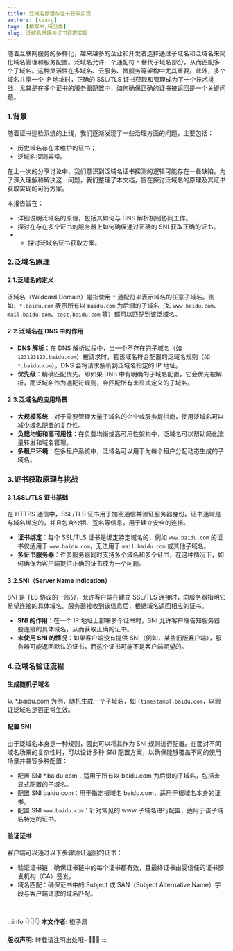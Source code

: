 ```yaml
---
title: 泛域名原理与证书获取实现
authors: [czasg]
tags: [撰写中,待分类]
slug: 泛域名原理与证书获取实现
---
```



<!--package-->

随着互联网服务的多样化，越来越多的企业和开发者选择通过子域名和泛域名来简化域名管理和服务配置。泛域名允许一个通配符 `*` 替代子域名部分，从而匹配多个子域名。这种灵活性在多域名、云服务、微服务等架构中尤其重要。此外，多个域名共享一个 IP 地址时，正确的 SSL/TLS 证书获取和管理成为了一个技术挑战，尤其是在多个证书的服务器配置中，如何确保正确的证书被返回是一个关键问题。

<!--truncate-->

### 1.背景

随着证书巡检系统的上线，我们逐渐发现了一些治理方面的问题，主要包括：

- 历史域名存在未维护的证书；
- 泛域名探测异常。

在上一次的分享讨论中，我们意识到泛域名证书探测的逻辑可能存在一些缺陷。为了深入理解和解决这一问题，我们整理了本文档，旨在探讨泛域名的原理及其证书获取实现的可行方案。

本报告旨在：
- 详细说明泛域名的原理，包括其如何与 DNS 解析机制协同工作。
- 探讨在存在多个证书的服务器上如何确保通过正确的 SNI 获取正确的证书。
- - 探讨泛域名证书获取方案。

### 2.泛域名原理

#### 2.1.泛域名的定义

泛域名（Wildcard Domain）是指使用 `*` 通配符来表示域名的任意子域名。例如，`*.baidu.com` 表示所有以 `baidu.com` 为后缀的子域名（如 `www.baidu.com`、`mail.baidu.com`、`test.baidu.com` 等）都可以匹配到该泛域名。

#### 2.2.泛域名在 DNS 中的作用

- **DNS 解析**：在 DNS 解析过程中，当一个不存在的子域名（如 `123123123.baidu.com`）被请求时，若该域名符合配置的泛域名规则（如 `*.baidu.com`），DNS 会将请求解析到泛域名指定的 IP 地址。
- **优先级**：精确匹配优先。即如果 DNS 中有明确的子域名配置，它会优先被解析，而泛域名作为通配符规则，会匹配所有未显式定义的子域名。

#### 2.3.泛域名的应用场景

- **大规模系统**：对于需要管理大量子域名的企业或服务提供商，使用泛域名可以减少域名配置的复杂性。
- **负载均衡和高可用性**：在负载均衡或高可用性架构中，泛域名可以帮助简化流量转发和域名管理。
- **多租户环境**：在多租户系统中，泛域名可以用于为每个租户分配动态生成的子域名。

### 3.证书获取原理与挑战

#### 3.1.SSL/TLS 证书基础

在 HTTPS 通信中，SSL/TLS 证书用于加密通信并验证服务器身份。证书通常是与域名绑定的，并且包含公钥、签名等信息，用于建立安全的连接。

- **证书绑定**：每个 SSL/TLS 证书是绑定特定域名的，例如 `www.baidu.com` 的证书仅适用于 `www.baidu.com`，无法用于 `mail.baidu.com` 或其他子域名。
- **多证书服务器**：许多服务器同时支持多个域名和多个证书，在这种情况下，如何确保为客户端提供正确的证书成为一个问题。

#### 3.2.SNI（Server Name Indication）

SNI 是 TLS 协议的一部分，允许客户端在建立 SSL/TLS 连接时，向服务器指明它希望连接的具体域名。服务器接收到该信息后，根据域名返回相应的证书。

- **SNI 的作用**：在一个 IP 地址上部署多个证书时，SNI 允许客户端告知服务器要连接的具体域名，从而获取正确的证书。
- **未使用 SNI 的情况**：如果客户端没有提供 SNI（例如，某些旧版客户端），服务器可能返回默认的证书，而这个证书可能不是客户端期望的。


### 4.泛域名验证流程
#### 生成随机子域名
以 *.baidu.com 为例，随机生成一个子域名，如 `{timestamp}.baidu.com`，以验证泛域名是否正常生效。
#### 配置 SNI
由于泛域名本身是一种规则，因此可以将其作为 SNI 规则进行配置。在面对不同域名场景的复杂性时，可以设计多种 SNI 配置方案，以确保能够覆盖不同的使用场景并兼容多种配置：
- 配置 SNI *.baidu.com：适用于所有以 baidu.com 为后缀的子域名，包括未显式配置的子域名。
- 配置 SNI baidu.com：用于指定根域名 baidu.com，适用于根域名本身的证书。
- 配置 SNI `www.baidu.com`：针对常见的 www 子域名进行配置，适用于该子域名特定的证书。
#### 验证证书
客户端可以通过以下步骤验证返回的证书：
- 验证证书链：确保证书链中的每个证书都有效，且最终证书由受信任的证书颁发机构（CA）签发。
- 域名匹配：确保证书中的 Subject 或 SAN（Subject Alternative Name）字段与客户端请求的域名匹配。


<br/>

:::info 👇👇👇
**本文作者:** 橙子昂 <br/>  
**版权声明:** 转载请注明出处哦~👮‍👮‍👮‍
:::